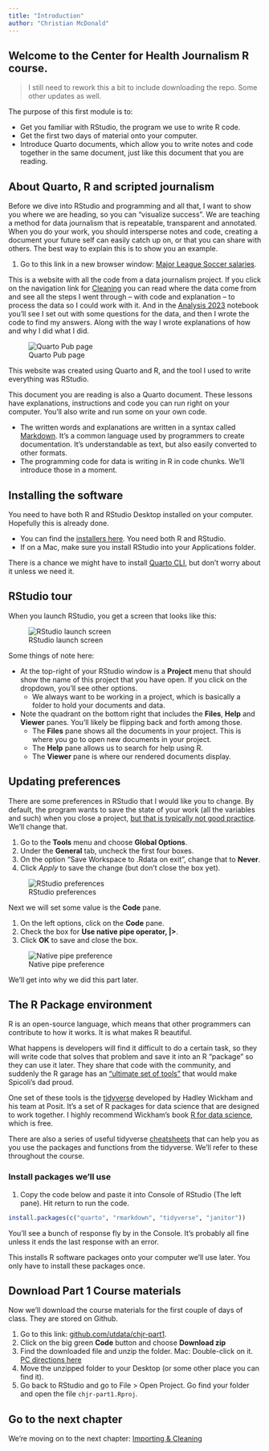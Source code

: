 ```yaml
---
title: "Introduction"
author: "Christian McDonald"
---
```


## Welcome to the Center for Health Journalism R course.

> I still need to rework this a bit to include downloading the repo. Some other updates as well.

The purpose of this first module is to:

- Get you familiar with RStudio, the program we use to write R code.
- Get the first two days of material onto your computer.
- Introduce Quarto documents, which allow you to write notes and code together in the same document, just like this document that you are reading.

## About Quarto, R and scripted journalism

Before we dive into RStudio and programming and all that, I want to show you where we are heading, so you can "visualize success". We are teaching a method for data journalism that is repeatable, transparent and annotated. When you do your work, you should intersperse notes and code, creating a document your future self can easily catch up on, or that you can share with others. The best way to explain this is to show you an example.

1.  Go to this link in a new browser window: [Major League Soccer salaries](https://christianmcdonald.quarto.pub/mls-salaries/).

This is a website with all the code from a data journalism project. If you click on the navigation link for [Cleaning](https://christianmcdonald.quarto.pub/mls-salaries/01-cleaning.html) you can read where the data come from and see all the steps I went through -- with code and explanation -- to process the data so I could work with it. And in the [Analysis 2023](https://christianmcdonald.quarto.pub/mls-salaries/02-analysis.html) notebook you'll see I set out with some questions for the data, and then I wrote the code to find my answers. Along with the way I wrote explanations of how and why I did what I did.

![Quarto Pub page](images/mls-analysis.png)

This website was created using Quarto and R, and the tool I used to write everything was RStudio.

This document you are reading is also a Quarto document. These lessons have explanations, instructions and code you can run right on your computer. You'll also write and run some on your own code.

- The written words and explanations are written in a syntax called [Markdown](https://quarto.org/docs/authoring/markdown-basics.html). It's a common language used by programmers to create documentation. It's understandable as text, but also easily converted to other formats.
- The programming code for data is writing in R in code chunks. We'll introduce those in a moment.

## Installing the software

You need to have both R and RStudio Desktop installed on your computer. Hopefully this is already done.

- You can find the [installers here](https://posit.co/download/rstudio-desktop/). You need both R and RStudio.
- If on a Mac, make sure you install RStudio into your Applications folder.

There is a chance we might have to install [Quarto CLI](https://quarto.org/docs/get-started/), but don't worry about it unless we need it.

## RStudio tour

When you launch RStudio, you get a screen that looks like this:

![RStudio launch screen](images/intro-start.png)

Some things of note here:

- At the top-right of your RStudio window is a **Project** menu that should show the name of this project that you have open. If you click on the dropdown, you'll see other options.
    - We always want to be working in a project, which is basically a folder to hold your documents and data.
- Note the quadrant on the bottom right that includes the **Files**, **Help** and **Viewer** panes. You'll likely be flipping back and forth among those.
    - The **Files** pane shows all the documents in your project. This is where you go to open new documents in your project.
    - The **Help** pane allows us to search for help using R.
    - The **Viewer** pane is where our rendered documents display.

## Updating preferences

There are some preferences in RStudio that I would like you to change. By default, the program wants to save the state of your work (all the variables and such) when you close a project, [but that is typically not good practice](https://www.r-bloggers.com/2017/04/using-r-dont-save-your-workspace/). We'll change that.

1.  Go to the **Tools** menu and choose **Global Options**.
2.  Under the **General** tab, uncheck the first four boxes.
3.  On the option "Save Workspace to .Rdata on exit", change that to **Never**.
4.  Click *Apply* to save the change (but don't close the box yet).

![RStudio preferences](images/rstudio-prefs.png)

Next we will set some value is the **Code** pane.

1.  On the left options, click on the **Code** pane.
2.  Check the box for **Use native pipe operator, \|\>**.
3.  Click **OK** to save and close the box.

![Native pipe preference](images/native_pipe_pref.png)

We'll get into why we did this part later.

## The R Package environment

R is an open-source language, which means that other programmers can contribute to how it works. It is what makes R beautiful.

What happens is developers will find it difficult to do a certain task, so they will write code that solves that problem and save it into an R "package" so they can use it later. They share that code with the community, and suddenly the R garage has an ["ultimate set of tools"](https://youtu.be/Y1En6FKd5Pk?t=24) that would make Spicoli's dad proud.

One set of these tools is the [tidyverse](https://www.tidyverse.org/) developed by Hadley Wickham and his team at Posit. It's a set of R packages for data science that are designed to work together. I highly recommend Wickham's book [R for data science](https://r4ds.hadley.nz/), which is free.

There are also a series of useful tidyverse [cheatsheets](https://rstudio.github.io/cheatsheets/) that can help you as you use the packages and functions from the tidyverse. We'll refer to these throughout the course.

### Install packages we'll use

1. Copy the code below and paste it into Console of RStudio (The left pane). Hit return to run the code.

``` r
install.packages(c("quarto", "rmarkdown", "tidyverse", "janitor"))
```

You'll see a bunch of response fly by in the Console. It's probably all fine unless it ends the last response with an error.

This installs R software packages onto your computer we'll use later. You only have to install these packages once.

## Download Part 1 Course materials

Now we'll download the course materials for the first couple of days of class. They are stored on Github.

1. Go to this link: [github.com/utdata/chjr-part1](https://github.com/utdata/chjr-part1).
2. Click on the big green **Code** button and choose **Download zip**
3. Find the downloaded file and unzip the folder. Mac: Double-click on it. [PC directions here](https://support.microsoft.com/en-us/windows/zip-and-unzip-files-8d28fa72-f2f9-712f-67df-f80cf89fd4e5)
4. Move the unzipped folder to your Desktop (or some other place you can find it).
5. Go back to RStudio and go to File > Open Project. Go find your folder and open the file `chjr-part1.Rproj`.

## Go to the next chapter

We're moving on to the next chapter: [Importing & Cleaning](https://critmcdonald.github.io/chjr-part1/lesson-day1-02-clean.html)




